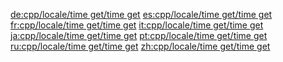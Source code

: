 {{cpp/locale/facet/constructor|time_get}}

[[de:cpp/locale/time get/time get]]
[[es:cpp/locale/time get/time get]]
[[fr:cpp/locale/time get/time get]]
[[it:cpp/locale/time get/time get]]
[[ja:cpp/locale/time get/time get]]
[[pt:cpp/locale/time get/time get]]
[[ru:cpp/locale/time get/time get]]
[[zh:cpp/locale/time get/time get]]